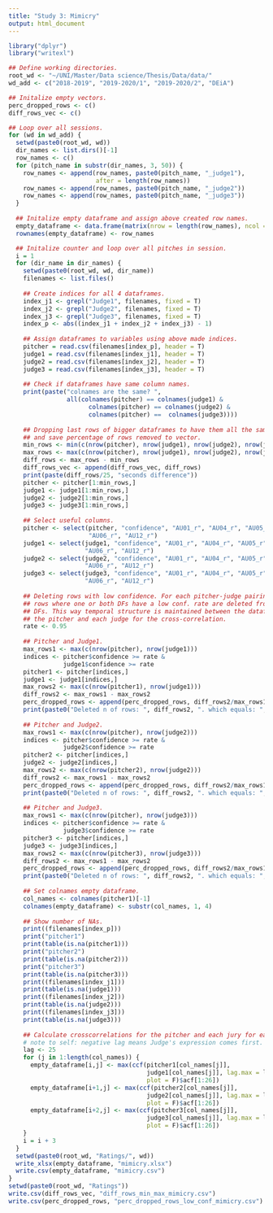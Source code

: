---
title: "Study 3: Mimicry"
output: html_document
---
```{r}
library("dplyr")
library("writexl")
```

```{r}
## Define working directories.
root_wd <- "~/UNI/Master/Data science/Thesis/Data/data/"
wd_add <- c("2018-2019", "2019-2020/1", "2019-2020/2", "DEiA")

## Initalize empty vectors.
perc_dropped_rows <- c()
diff_rows_vec <- c()

## Loop over all sessions.
for (wd in wd_add) {
  setwd(paste0(root_wd, wd))
  dir_names <- list.dirs()[-1]
  row_names <- c()
  for (pitch_name in substr(dir_names, 3, 50)) {
    row_names <- append(row_names, paste0(pitch_name, "_judge1"), 
                        after = length(row_names))
    row_names <- append(row_names, paste0(pitch_name, "_judge2"))
    row_names <- append(row_names, paste0(pitch_name, "_judge3"))
  }
  
  ## Initalize empty dataframe and assign above created row names.
  empty_dataframe <- data.frame(matrix(nrow = length(row_names), ncol = 5))
  rownames(empty_dataframe) <- row_names

  ## Initalize counter and loop over all pitches in session.
  i = 1
  for (dir_name in dir_names) {
    setwd(paste0(root_wd, wd, dir_name))
    filenames <- list.files() 
  
    ## Create indices for all 4 dataframes.
    index_j1 <- grepl("Judge1", filenames, fixed = T)
    index_j2 <- grepl("Judge2", filenames, fixed = T)
    index_j3 <- grepl("Judge3", filenames, fixed = T)
    index_p <- abs((index_j1 + index_j2 + index_j3) - 1)
  
    ## Assign dataframes to variables using above made indices.
    pitcher = read.csv(filenames[index_p], header = T)
    judge1 = read.csv(filenames[index_j1], header = T)
    judge2 = read.csv(filenames[index_j2], header = T)
    judge3 = read.csv(filenames[index_j3], header = T)
  
    ## Check if dataframes have same column names.
    print(paste("colnames are the same? ", 
                all(colnames(pitcher) == colnames(judge1) & 
                      colnames(pitcher) == colnames(judge2) & 
                      colnames(pitcher) ==  colnames(judge3))))
    
    ## Dropping last rows of bigger dataframes to have them all the same size
    ## and save percentage of rows removed to vector.
    min_rows <- min(c(nrow(pitcher), nrow(judge1), nrow(judge2), nrow(judge3)))
    max_rows <- max(c(nrow(pitcher), nrow(judge1), nrow(judge2), nrow(judge3)))
    diff_rows <- max_rows - min_rows
    diff_rows_vec <- append(diff_rows_vec, diff_rows)
    print(paste(diff_rows/25, "seconds difference"))
    pitcher <- pitcher[1:min_rows,]
    judge1 <- judge1[1:min_rows,]
    judge2 <- judge2[1:min_rows,]
    judge3 <- judge3[1:min_rows,]
    
    ## Select useful columns.
    pitcher <- select(pitcher, "confidence", "AU01_r", "AU04_r", "AU05_r", 
                      "AU06_r", "AU12_r")
    judge1 <- select(judge1, "confidence", "AU01_r", "AU04_r", "AU05_r", 
                     "AU06_r", "AU12_r")
    judge2 <- select(judge2, "confidence", "AU01_r", "AU04_r", "AU05_r", 
                     "AU06_r", "AU12_r")
    judge3 <- select(judge3, "confidence", "AU01_r", "AU04_r", "AU05_r", 
                     "AU06_r", "AU12_r")
    
    ## Deleting rows with low confidence. For each pitcher-judge pairing the 
    ## rows where one or both DFs have a low conf. rate are deleted from both 
    ## DFs. This way temporal structure is maintained between the dataframes of 
    ## the pitcher and each judge for the cross-correlation.
    rate <- 0.95
    
    ## Pitcher and Judge1.
    max_rows1 <- max(c(nrow(pitcher), nrow(judge1)))
    indices <- pitcher$confidence >= rate & 
               judge1$confidence >= rate
    pitcher1 <- pitcher[indices,]
    judge1 <- judge1[indices,]
    max_rows2 <- max(c(nrow(pitcher1), nrow(judge1)))
    diff_rows2 <- max_rows1 - max_rows2
    perc_dropped_rows <- append(perc_dropped_rows, diff_rows2/max_rows1 * 100)
    print(paste0("Deleted n of rows: ", diff_rows2, ". which equals: ", diff_rows2/max_rows1 * 100, "%"))
    
    ## Pitcher and Judge2.
    max_rows1 <- max(c(nrow(pitcher), nrow(judge2)))
    indices <- pitcher$confidence >= rate & 
               judge2$confidence >= rate
    pitcher2 <- pitcher[indices,]
    judge2 <- judge2[indices,]
    max_rows2 <- max(c(nrow(pitcher2), nrow(judge2)))
    diff_rows2 <- max_rows1 - max_rows2
    perc_dropped_rows <- append(perc_dropped_rows, diff_rows2/max_rows1 * 100)
    print(paste0("Deleted n of rows: ", diff_rows2, ". which equals: ", diff_rows2/max_rows1 * 100, "%"))
    
    ## Pitcher and Judge3.
    max_rows1 <- max(c(nrow(pitcher), nrow(judge3)))
    indices <- pitcher$confidence >= rate & 
               judge3$confidence >= rate
    pitcher3 <- pitcher[indices,]
    judge3 <- judge3[indices,]
    max_rows2 <- max(c(nrow(pitcher3), nrow(judge3)))
    diff_rows2 <- max_rows1 - max_rows2
    perc_dropped_rows <- append(perc_dropped_rows, diff_rows2/max_rows1 * 100)
    print(paste0("Deleted n of rows: ", diff_rows2, ". which equals: ", diff_rows2/max_rows1 * 100, "%"))
  
    ## Set colnames empty dataframe.
    col_names <- colnames(pitcher1)[-1]
    colnames(empty_dataframe) <- substr(col_names, 1, 4)
  
    ## Show number of NAs.
    print((filenames[index_p]))
    print("pitcher1")
    print(table(is.na(pitcher1)))
    print("pitcher2")
    print(table(is.na(pitcher2)))
    print("pitcher3")
    print(table(is.na(pitcher3)))
    print((filenames[index_j1]))
    print(table(is.na(judge1)))
    print((filenames[index_j2]))
    print(table(is.na(judge2)))
    print((filenames[index_j3]))
    print(table(is.na(judge3)))
  
    ## Calculate crosscorrelations for the pitcher and each jury for each AU.
    # note to self: negative lag means Judge's expression comes first.
    lag <- 25
    for (j in 1:length(col_names)) {
      empty_dataframe[i,j] <- max(ccf(pitcher1[col_names[j]], 
                                      judge1[col_names[j]], lag.max = lag, 
                                      plot = F)$acf[1:26])
      empty_dataframe[i+1,j] <- max(ccf(pitcher2[col_names[j]], 
                                      judge2[col_names[j]], lag.max = lag, 
                                      plot = F)$acf[1:26])
      empty_dataframe[i+2,j] <- max(ccf(pitcher3[col_names[j]], 
                                      judge3[col_names[j]], lag.max = lag, 
                                      plot = F)$acf[1:26])
    }
    i = i + 3
  }
  setwd(paste0(root_wd, "Ratings/", wd))
  write_xlsx(empty_dataframe, "mimicry.xlsx")
  write.csv(empty_dataframe, "mimicry.csv")
}
setwd(paste0(root_wd, "Ratings"))
write.csv(diff_rows_vec, "diff_rows_min_max_mimicry.csv")
write.csv(perc_dropped_rows, "perc_dropped_rows_low_conf_mimicry.csv")
```